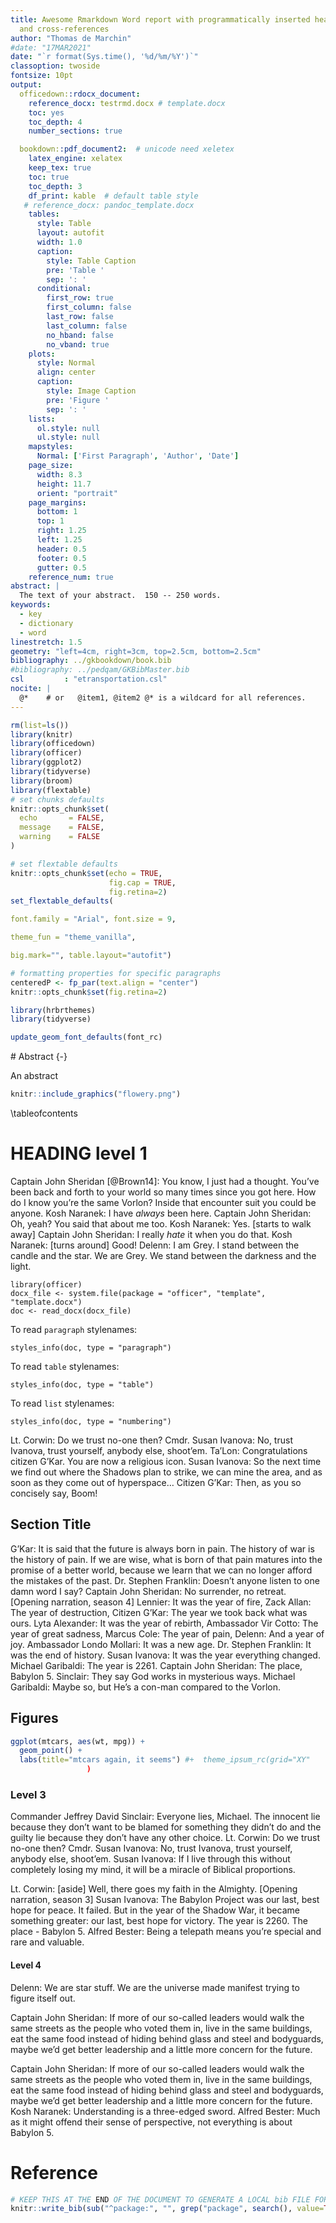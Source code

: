 ```yaml
---
title: Awesome Rmarkdown Word report with programmatically inserted headings, outputs 
  and cross-references
author: "Thomas de Marchin"
#date: "17MAR2021"
date: "`r format(Sys.time(), '%d/%m/%Y')`"
classoption: twoside
fontsize: 10pt
output:
  officedown::rdocx_document:
    reference_docx: testrmd.docx # template.docx
    toc: yes
    toc_depth: 4
    number_sections: true

  bookdown::pdf_document2:  # unicode need xeletex
    latex_engine: xelatex
    keep_tex: true
    toc: true
    toc_depth: 3
    df_print: kable  # default table style
   # reference_docx: pandoc_template.docx
    tables:
      style: Table
      layout: autofit
      width: 1.0
      caption:
        style: Table Caption
        pre: 'Table '
        sep: ': '
      conditional:
        first_row: true
        first_column: false
        last_row: false
        last_column: false
        no_hband: false
        no_vband: true
    plots:
      style: Normal
      align: center
      caption:
        style: Image Caption
        pre: 'Figure '
        sep: ': '
    lists:
      ol.style: null
      ul.style: null
    mapstyles:
      Normal: ['First Paragraph', 'Author', 'Date']
    page_size:
      width: 8.3
      height: 11.7
      orient: "portrait"
    page_margins:
      bottom: 1
      top: 1
      right: 1.25
      left: 1.25
      header: 0.5
      footer: 0.5
      gutter: 0.5
    reference_num: true
abstract: |
  The text of your abstract.  150 -- 250 words.
keywords:
  - key
  - dictionary
  - word
linestretch: 1.5
geometry: "left=4cm, right=3cm, top=2.5cm, bottom=2.5cm"
bibliography: ../gkbookdown/book.bib
#bibliography: ../pedqam/GKBibMaster.bib
csl         : "etransportation.csl"
nocite: |
  @*    # or   @item1, @item2 @* is a wildcard for all references.
---
```


```r
rm(list=ls())
library(knitr)
library(officedown)
library(officer)
library(ggplot2)
library(tidyverse)
library(broom)
library(flextable)
# set chunks defaults
knitr::opts_chunk$set(
  echo       = FALSE,
  message    = FALSE,
  warning    = FALSE
)

# set flextable defaults
knitr::opts_chunk$set(echo = TRUE, 
                      fig.cap = TRUE, 
                      fig.retina=2)
set_flextable_defaults(

font.family = "Arial", font.size = 9, 

theme_fun = "theme_vanilla",

big.mark="", table.layout="autofit")

# formatting properties for specific paragraphs
centeredP <- fp_par(text.align = "center")
knitr::opts_chunk$set(fig.retina=2)
```

```r
library(hrbrthemes)
library(tidyverse)

update_geom_font_defaults(font_rc)
```

\# Abstract {-}

An abstract

```r
knitr::include_graphics("flowery.png")
```

\\tableofcontents

# HEADING level 1

Captain John Sheridan [@Brown14]: You know, I just had a thought. You've been back and forth to your world so many times since you got here. How do I know you're the same Vorlon? Inside that encounter suit you could be anyone. Kosh Naranek: I have *always* been here. Captain John Sheridan: Oh, yeah? You said that about me too. Kosh Naranek: Yes. [starts to walk away] Captain John Sheridan: I really *hate* it when you do that. Kosh Naranek: [turns around] Good! Delenn: I am Grey. I stand between the candle and the star. We are Grey. We stand between the darkness and the light.

    library(officer)
    docx_file <- system.file(package = "officer", "template", "template.docx")
    doc <- read_docx(docx_file)

To read `paragraph` stylenames:

    styles_info(doc, type = "paragraph")

To read `table` stylenames:

    styles_info(doc, type = "table")

To read `list` stylenames:

    styles_info(doc, type = "numbering")

Lt. Corwin: Do we trust no-one then? Cmdr. Susan Ivanova: No, trust Ivanova, trust yourself, anybody else, shoot'em. Ta'Lon: Congratulations citizen G'Kar. You are now a religious icon. Susan Ivanova: So the next time we find out where the Shadows plan to strike, we can mine the area, and as soon as they come out of hyperspace... Citizen G'Kar: Then, as you so concisely say, Boom!

## Section Title

G'Kar: It is said that the future is always born in pain. The history of war is the history of pain. If we are wise, what is born of that pain matures into the promise of a better world, because we learn that we can no longer afford the mistakes of the past. Dr. Stephen Franklin: Doesn't anyone listen to one damn word I say? Captain John Sheridan: No surrender, no retreat. [Opening narration, season 4] Lennier: It was the year of fire, Zack Allan: The year of destruction, Citizen G'Kar: The year we took back what was ours. Lyta Alexander: It was the year of rebirth, Ambassador Vir Cotto: The year of great sadness, Marcus Cole: The year of pain, Delenn: And a year of joy. Ambassador Londo Mollari: It was a new age. Dr. Stephen Franklin: It was the end of history. Susan Ivanova: It was the year everything changed. Michael Garibaldi: The year is 2261. Captain John Sheridan: The place, Babylon 5. Sinclair: They say God works in mysterious ways. Michael Garibaldi: Maybe so, but He's a con-man compared to the Vorlon.

## Figures

```r
ggplot(mtcars, aes(wt, mpg)) +
  geom_point() +
  labs(title="mtcars again, it seems") #+  theme_ipsum_rc(grid="XY" 
                 )

```

### Level 3

Commander Jeffrey David Sinclair: Everyone lies, Michael. The innocent lie because they don't want to be blamed for something they didn't do and the guilty lie because they don't have any other choice. Lt. Corwin: Do we trust no-one then? Cmdr. Susan Ivanova: No, trust Ivanova, trust yourself, anybody else, shoot'em. Susan Ivanova: If I live through this without completely losing my mind, it will be a miracle of Biblical proportions.

Lt. Corwin: [aside] Well, there goes my faith in the Almighty. [Opening narration, season 3] Susan Ivanova: The Babylon Project was our last, best hope for peace. It failed. But in the year of the Shadow War, it became something greater: our last, best hope for victory. The year is 2260. The place - Babylon 5. Alfred Bester: Being a telepath means you're special and rare and valuable.

#### Level 4

Delenn: We are star stuff. We are the universe made manifest trying to figure itself out.

Captain John Sheridan: If more of our so-called leaders would walk the same streets as the people who voted them in, live in the same buildings, eat the same food instead of hiding behind glass and steel and bodyguards, maybe we'd get better leadership and a little more concern for the future.

Captain John Sheridan: If more of our so-called leaders would walk the same streets as the people who voted them in, live in the same buildings, eat the same food instead of hiding behind glass and steel and bodyguards, maybe we'd get better leadership and a little more concern for the future. Kosh Naranek: Understanding is a three-edged sword. Alfred Bester: Much as it might offend their sense of perspective, not everything is about Babylon 5.

# Reference 

```r
# KEEP THIS AT THE END OF THE DOCUMENT TO GENERATE A LOCAL bib FILE FOR PKGS USED
knitr::write_bib(sub("^package:", "", grep("package", search(), value=TRUE)), file='skeleton.bib')
```
